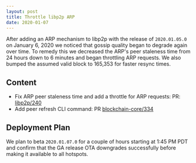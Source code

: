 ```yaml
---
layout: post
title: Throttle libp2p ARP
date: 2020-01-07
---
```


After adding an ARP mechanism to libp2p with the release of `2020.01.05.0` on January 6, 2020 we
noticed that gossip quality began to degrade again over time. To remedy this we decreased the ARP's
peer staleness time from 24 hours down to 6 minutes and began throttling ARP requests. We also
bumped the assumed valid block to 165,353 for faster resync times.

## Content

- Fix ARP peer staleness time and add a throttle for ARP requests: PR:
  [libp2p/240](https://github.com/helium/erlang-libp2p/pull/240)
- Add peer refresh CLI command: PR
  [blockchain-core/334](https://github.com/helium/blockchain-core/pull/334)

## Deployment Plan

We plan to beta `2020.01.07.0` for a couple of hours starting at 1:45 PM PDT and confirm that the GA
release OTA downgrades successfully before making it available to all hotspots.
